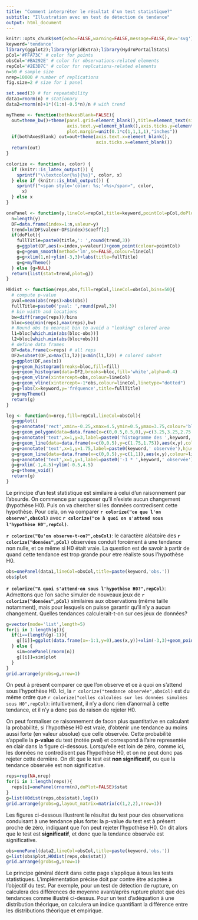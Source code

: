 ---
title: "Comment interpréter le résultat d'un test statistique?"
subtitle: "Illustration avec un test de détection de tendance"
output: html_document
---

```{r setup, include=FALSE}
knitr::opts_chunk$set(echo=FALSE,warning=FALSE,message=FALSE,dev='svg')
keyword='tendance'
library(ggplot2);library(gridExtra);library(HydroPortailStats)
pCol='#FFA73C' # color for points
obsCol='#BA292E' # color for observations-related elements
repCol='#2E3D7C' # color for replcations-related elements
n=50 # sample size
nrep=10000 # number of replications
fig.size=2 # size for 1 panel
```

```{r define, include=FALSE}
set.seed(3) # for repeatability
data1=rnorm(n) # stationary
data2=rnorm(n)+1*((1:n)-0.5*n)/n # with trend

myTheme <- function(bothAxesBlank=FALSE){
  out=theme_bw()+theme(panel.grid=element_blank(),title=element_text(size=10),
                       axis.text.y=element_blank(),axis.ticks.y=element_blank(),
                       plot.margin=unit(0.1*c(1,1,1,1),"inches"))
  if(bothAxesBlank) out=out+theme(axis.text.x=element_blank(),
                                  axis.ticks.x=element_blank())
  return(out)
}

colorize <- function(x, color) {
  if (knitr::is_latex_output()) {
    sprintf("\\textcolor{%s}{%s}", color, x)
  } else if (knitr::is_html_output()) {
    sprintf("<span style='color: %s;'>%s</span>", color, 
      x)
  } else x
}

onePanel <- function(y,lineCol=repCol,title=keyword,pointCol=pCol,doPlot=TRUE){
  n=length(y)
  DF=data.frame(index=1:n,valeur=y)
  trend=lm(DF$valeur~DF$index)$coeff[2]
  if(doPlot){
    fullTitle=paste0(title,': ',round(trend,3))
    g=ggplot(DF,aes(x=index,y=valeur))+geom_point(colour=pointCol)
    g=g+geom_smooth(method='lm',se=FALSE,colour=lineCol)
    g=g+xlim(1,n)+ylim(-3,3)+labs(title=fullTitle)
    g=g+myTheme()
  } else {g=NULL}
  return(list(stat=trend,plot=g))
}

H0dist <- function(reps,obs,fill=repCol,lineCol=obsCol,bins=50){
  # compute p-value
  pval=mean(abs(reps)>abs(obs))
  fullTitle=paste0('pval: ',round(pval,3))
  # bin width and locations
  bw=diff(range(reps))/bins
  bloc=seq(min(reps),max(reps),bw)
  # Round obs to nearest bin to avoid a "leaking" colored area
  l1=bloc[which.min(abs(bloc-obs))]
  l2=bloc[which.min(abs(bloc+obs))]
  # define data frames
  DF=data.frame(x=reps) # all reps
  DF2=subset(DF,x>max(l1,l2)|x<min(l1,l2)) # colored subset 
  g=ggplot(DF,aes(x))
  g=g+geom_histogram(breaks=bloc,fill=fill)
  g=g+geom_histogram(data=DF2,breaks=bloc,fill='white',alpha=0.4) 
  g=g+geom_vline(xintercept=obs,colour=lineCol)
  g=g+geom_vline(xintercept=-1*obs,colour=lineCol,linetype="dotted")
  g=g+labs(x=keyword,y='fréquence',title=fullTitle)
  g=g+myTheme()
  return(g)
}

leg <- function(n=nrep,fill=repCol,lineCol=obsCol){
  g=ggplot()
  g=g+annotate('rect',xmin=-0.25,xmax=4.5,ymin=0.5,ymax=3.75,colour='black',fill=NA)
  g=g+geom_polygon(data=data.frame(x=c(0,0.5,0.5,0),y=c(3.25,3.25,2.75,2.75)),aes(x,y),fill=fill)
  g=g+annotate('text',x=1,y=3,label=paste0('histogramme des ',keyword,'s \ncalculées sur ',n,' réplications'),hjust=0)
  g=g+geom_line(data=data.frame(x=c(0,0.5),y=c(1.75,1.75)),aes(x,y),colour=lineCol)
  g=g+annotate('text',x=1,y=1.75,label=paste0(keyword,' observée'),hjust=0)
  g=g+geom_line(data=data.frame(x=c(0,0.5),y=c(1,1)),aes(x,y),colour=lineCol,linetype="dotted")
  g=g+annotate('text',x=1,y=1,label=paste0('-1 * ',keyword,' observée'),hjust=0)
  g=g+xlim(-1,4.5)+ylim(-0.5,4.5)
  g=g+theme_void()
  return(g)
}
```

Le principe d'un test statistique est similaire à celui d'un raisonnement par l'absurde. On commence par supposer qu'il n'existe aucun changement (hypothèse H0). Puis on va chercher si les données contredisent cette hypothèse. Pour cela, on va comparer **`r colorize("ce que l'on observe",obsCol)`** avec **`r colorize("ce à quoi on s'attend sous l'hypothèse H0",repCol)`**. 

**`r colorize("Qu'on observe-t-on?",obsCol)`**: le caractère aléatoire des **`r colorize("données",pCol)`** observées conduit forcément à une tendance non nulle, et ce même si H0 était vraie. La question est de savoir à partir de quand cette tendance est trop grande pour etre réaliste sous l'hypothèse H0.


```{r fig.height=fig.size,fig.width=fig.size}
obs=onePanel(data1,lineCol=obsCol,title=paste(keyword,'obs.'))
obs$plot
```

**`r colorize("A quoi s'attend-on sous l'hypothèse H0?",repCol)`**:
Admettons que l'on sache simuler de nouveaux jeux de **`r colorize("données",pCol)`** similaires aux observations (même taille notamment), mais pour lesquels on puisse garantir qu'il n'y a aucun changement. Quelles tendances calculerait-t-on sur ces jeux de données?

```{r fig.height=fig.size,fig.width=fig.size*5}
g=vector(mode='list',length=5)
for(i in 1:length(g)){
  if(i==(length(g)-1)){
    g[[i]]=ggplot(data.frame(x=-1:1,y=0),aes(x,y))+xlim(-3,3)+geom_point()+theme_void()
  } else {
    sim=onePanel(rnorm(n))
    g[[i]]=sim$plot
  }
}
grid.arrange(grobs=g,nrow=1)
```

On peut à présent comparer ce que l'on observe et ce à quoi on s'attend sous l'hypothèse H0. Ici, la `r colorize("tendance observée",obsCol)` est du même ordre que `r colorize("celles calculées sur les données simulées sous H0",repCol)`: intuitivement, il n'y a donc rien d'anormal à cette tendance, et il n'y a donc pas de raison de rejeter H0.

On peut formaliser ce raisonnement de facon plus quantitative en calculant la probabilité, si l'hypothèse H0 est vraie, d'obtenir une tendance au moins aussi forte (en valeur absolue) que celle observée. Cette probabilité s'appelle la **p-value** du test (notée pval) et correspond à l'aire representée en clair dans la figure ci-dessous. Lorsqu'elle est loin de zéro, comme ici, les données ne contredisent pas l'hypothèse H0, et on ne peut donc pas rejeter cette dernière. On dit que le test est **non significatif**, ou que la tendance observée est non significative.

```{r fig.height=fig.size,fig.width=fig.size*3}
reps=rep(NA,nrep)
for(i in 1:length(reps)){
  reps[i]=onePanel(rnorm(n),doPlot=FALSE)$stat
}
g=list(H0dist(reps,obs$stat),leg())
grid.arrange(grobs=g,layout_matrix=matrix(c(1,2,2),nrow=1))
```

Les figures ci-dessous illustrent le résultat du test pour des observations conduisant à une tendance plus forte: la p-value du test est à présent proche de zéro, indiquant que l'on peut rejeter l'hypothèse H0. On dit alors que le test est **significatif**, et donc que la tendance observée est significative.

```{r fig.height=fig.size,fig.width=fig.size*2}
obs=onePanel(data2,lineCol=obsCol,title=paste(keyword,'obs.'))
g=list(obs$plot,H0dist(reps,obs$stat))
grid.arrange(grobs=g,nrow=1)
```

Le principe général décrit dans cette page s'applique à tous les tests statistiques. L'implémentation précise doit par contre être adaptée à l'objectif du test. Par exemple, pour un test de détection de rupture, on calculera des différences de moyenne avant/après rupture plutot que des tendances comme illustré ci-dessus. Pour un test d'adéquation à une distribution théorique, on calculera un indice quantifiant la différence entre les distributions théorique et empirique.
